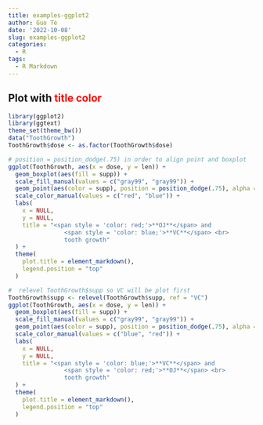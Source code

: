```yaml
---
title: examples-ggplot2
author: Guo Te
date: '2022-10-08'
slug: examples-ggplot2
categories:
  - R
tags:
  - R Markdown
---
```


## Plot with <span style = 'color: red;'>**title color **</span> 
```r
library(ggplot2)
library(ggtext)
theme_set(theme_bw())
data("ToothGrowth")
ToothGrowth$dose <- as.factor(ToothGrowth$dose)

# position = position_dodge(.75) in order to align point and boxplot
ggplot(ToothGrowth, aes(x = dose, y = len)) +
  geom_boxplot(aes(fill = supp)) +
  scale_fill_manual(values = c("gray99", "gray99")) +
  geom_point(aes(color = supp), position = position_dodge(.75), alpha = .8) +
  scale_color_manual(values = c("red", "blue")) +
  labs(
    x = NULL,
    y = NULL,
    title = "<span style = 'color: red;'>**OJ**</span> and 
                <span style = 'color: blue;'>**VC**</span> <br> 
                tooth growth"
  ) +
  theme(
    plot.title = element_markdown(),
    legend.position = "top"
  )
```
```r
#  relevel ToothGrowth$supp so VC will be plot first
ToothGrowth$supp <- relevel(ToothGrowth$supp, ref = "VC")
ggplot(ToothGrowth, aes(x = dose, y = len)) +
  geom_boxplot(aes(fill = supp)) +
  scale_fill_manual(values = c("gray99", "gray99")) +
  geom_point(aes(color = supp), position = position_dodge(.75), alpha = .8) +
  scale_color_manual(values = c("blue", "red")) +
  labs(
    x = NULL,
    y = NULL,
    title = "<span style = 'color: blue;'>**VC**</span> and 
                <span style = 'color: red;'>**OJ**</span> <br> 
                tooth growth"
  ) +
  theme(
    plot.title = element_markdown(),
    legend.position = "top"
  )
```

